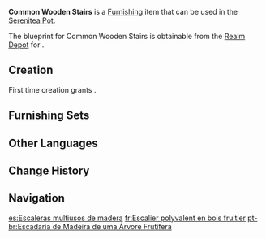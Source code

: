 {{Furnishing Infobox
|id             = 371247
|image          = Item Common Wooden Stairs.png
|category       = Courtyard
|subcategory    = Courtyard Wall
|quality        = 3
|adeptal_energy = 60
|load           = 35
|reduced_load   = 24
|description    = Stairs made of high-quality [[Cuihua Wood]] that use a most regular design. This simplicity has the advantage of making them easy to construct and maintain, ensuring their ease of installation just about anywhere, where they will then seamlessly fit alongside other pieces of architectural work.
|height         = 0.8
|floatable      = 1
|blueprint      = Realm Depot
|source1        = 
}}
'''Common Wooden Stairs''' is a [[Furnishing]] item that can be used in the [[Serenitea Pot]].

The blueprint for Common Wooden Stairs is obtainable from the [[Realm Depot]] for {{Item|Realm Currency|24|x=160}}.

==Creation==
First time creation grants {{Item|Trust|24|x=60}}.
{{Recipe
|type = Creation
|time = 14h
|Cuihua Wood = 8
|sort = Cuihua Wood
}}

==Furnishing Sets==
{{Craft Usage|type=Furnishing Set}}

==Other Languages==
{{Other Languages
|en      = Common Wooden Stairs
|zhs     = 果木泛用阶梯
|zhs_rm  = Guǒmù Fànyòng Jiētī
|zht     = 果木泛用階梯
|zht_rm  = Guǒmù Fànyòng Jiētī
|zh_tl   = 
|ja      = 木製の汎用階段
|ja_rm   = Mokusei no Han'you Kaidan{{assumed}}
|ja_tl   = Wooden General-Purpose Stairs
|ko      = 과실 나무 범용 계단
|ko_tl   = Fruit Tree General-Purpose Stairs
|es      = Escaleras multiusos de madera
|es_tl   = Wooden Multipurpose Stairs
|fr      = Escalier polyvalent en bois fruitier
|fr_tl   = Fruitwood Multipurpose Stairs
|ru      = Обычная деревянная лестница
|ru_tl   = Common Wooden Stairs
|th      = บันไดไม้ผลอเนกประสงค์
|th_rm   = 
|th_tl   = 
|vi      = Cầu Thang Gỗ Thông Dụng
|vi_tl   = 
|de      = Mehrzwecktreppe aus Fruchtholz
|de_tl   = Fruit Wood Multipurpose Stairs
|id      = Tangga Kayu Biasa
|id_tl   = Common Wooden Stairs
|pt      = Escadaria de Madeira de uma Árvore Frutífera
|pt_tl   = 
|tr      = Sıradan Tahta Merdiven
|tr_tl   = 
|it      = Scala in legno comune
|it_tl   = Common Wooden Stair
}}

==Change History==
{{Change History|3.5}}

==Navigation==
{{Furnishing Navbox|exterior}}

[[es:Escaleras multiusos de madera]]
[[fr:Escalier polyvalent en bois fruitier]]
[[pt-br:Escadaria de Madeira de uma Árvore Frutífera]]